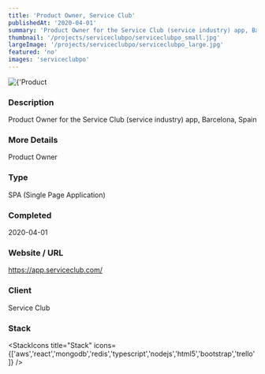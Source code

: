 ```yaml
---
title: 'Product Owner, Service Club'
publishedAt: '2020-04-01'
summary: 'Product Owner for the Service Club (service industry) app, Barcelona, Spain'
thumbnail: '/projects/serviceclubpo/serviceclubpo_small.jpg'
largeImage: '/projects/serviceclubpo/serviceclubpo_large.jpg'
featured: 'no'
images: 'serviceclubpo'
---
```


<div className="relative w-full h-[400px] sm:h-[600px] md:h-[760px] lg:h-[920px]">
  <Image
    alt={'Product Owner, Service Club'}
    src={'/projects/serviceclubpo/serviceclubpo.jpg'}
    sizes="(max-width: 640px) 100%, 100%"
    fill={true}
    priority
    style={{
      objectFit: 'contain'
    }}
  />
</div>

### Description

Product Owner for the Service Club (service industry) app, Barcelona, Spain

### More Details

Product Owner

### Type

SPA (Single Page Application)


### Completed
2020-04-01

### Website / URL
https://app.serviceclub.com/

### Client
Service Club

### Stack

<StackIcons
  title="Stack"
  icons={['aws','react','mongodb','redis','typescript','nodejs','html5','bootstrap','trello']}
  />
